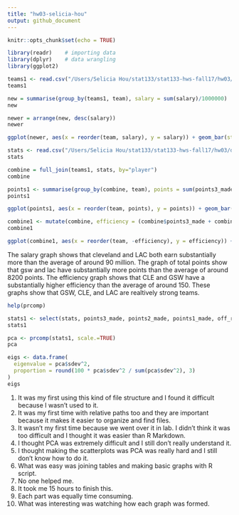 ```yaml
---
title: "hw03-selicia-hou"
output: github_document
---
```


```r
knitr::opts_chunk$set(echo = TRUE)
```

```r
library(readr)    # importing data
library(dplyr)    # data wrangling
library(ggplot2)
```

```r
teams1 <- read.csv("/Users/Selicia Hou/stat133/stat133-hws-fall17/hw03/data/nba2017-roster.csv", stringsAsFactors = FALSE)
teams1
```

```r
new = summarise(group_by(teams1, team), salary = sum(salary)/1000000)
new
```
```r
newer = arrange(new, desc(salary))
newer
```

```r
ggplot(newer, aes(x = reorder(team, salary), y = salary)) + geom_bar(stat='identity') + labs(title = "NBA Teams ranked by Total Salary", x="Team", y="Salary (in millions)") + coord_flip() + geom_hline(aes(yintercept = mean(salary), color="red"))
```
```r
stats <- read.csv("/Users/Selicia Hou/stat133/stat133-hws-fall17/hw03/data/nba2017-stats.csv", stringsAsFactors = FALSE)
stats
```

```r
combine = full_join(teams1, stats, by="player")
combine
```

```r
points1 <- summarise(group_by(combine, team), points = sum(points3_made) + sum(points2_made) + sum(points1_made))
points1
```

```r
ggplot(points1, aes(x = reorder(team, points), y = points)) + geom_bar(stat='identity') + labs(title = "NBA Teams ranked by Total Points", x="Team", y="Total Points") + coord_flip() + geom_hline(aes(yintercept = mean(points), color="red"))
```

```r
combine1 <- mutate(combine, efficiency = (combine$points3_made + combine$points2_made + combine$points1_made + combine$off_rebounds + combine$def_rebounds + combine$assists + combine$steals + combine$blocks - (combine$field_goals_atts - combine$field_goals_made) - combine$turnovers)/combine$games_played)
combine1
```

```r
ggplot(combine1, aes(x = reorder(team, -efficiency), y = efficiency)) + geom_bar(stat='identity') + labs(title = "NBA Teams ranked by Total Efficiency", x="Team", y="Total Efficiency") + coord_flip() + geom_hline(aes(yintercept = mean(efficiency), color="red"))
```
The salary graph shows that cleveland and LAC both earn substantially more than the average of around 90 million. The graph of total points show that gsw and lac have substantially more points than the average of around 8200 points. The efficiency graph shows that CLE and GSW have a substantially higher efficiency than the average of around 150. These graphs show that GSW, CLE, and LAC are realtively strong teams.


```r
help(prcomp)
```

```r
stats1 <- select(stats, points3_made, points2_made, points1_made, off_rebounds, def_rebounds, assists, steals, blocks, turnovers, fouls)
stats1
```

```r
pca <- prcomp(stats1, scale.=TRUE)
pca
```

```r
eigs <- data.frame(
  eigenvalue = pca$sdev^2,
  proportion = round(100 * pca$sdev^2 / sum(pca$sdev^2), 3)
)
eigs
```

1. It was my first using this kind of file structure and I found it difficult because I wasn't used to it.
2. It was my first time with relative paths too and they are important because it makes it easier to organize and find files.
3. It wasn't my first time because we went over it in lab. I didn't think it was too difficult and I thought it was easier than R Markdown.
4. I thought PCA was extremely difficult and I still don't really understand it.
5. I thought making the scatterplots was PCA was really hard and I still don't know how to do it.
6. What was easy was joining tables and making basic graphs with R script.
7. No one helped me.
8. It took me 15 hours to finish this.
9. Each part was equally time consuming.
10. What was interesting was watching how each graph was formed.